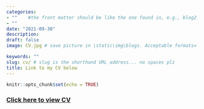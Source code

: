 ```yaml
---
categories:  
- ""    #the front matter should be like the one found in, e.g., blog2.md. It cannot be like the normal Rmd we used
- ""
date: "2021-09-30"
description: 
draft: false
image: CV.jpg # save picture in \static\img\blogs. Acceptable formats= jpg, jpeg, or png . Your iPhone pics wont work

keywords: ""
slug: cv/ # slug is the shorthand URL address... no spaces plz
title: Link to my CV below
---
```


```r
knitr::opts_chunk$set(echo = TRUE)
```


### [Click here to view CV](https://drive.google.com/file/d/1gpWQoB81Cu6Dxeyn80imjE96JnnhtT6U/view?usp=sharing)

